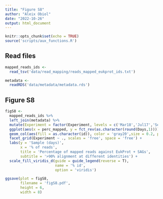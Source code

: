 ```yaml
---
title: "Figure S8"
author: "Aleix Obiol"
date: "2022-10-26"
output: html_document
---
```


```r
knitr::opts_chunk$set(echo = TRUE)
source('scripts/aux_functions.R')
```

## Read files

```r
mapped_reads_ids <- 
  read_tsv('data/read_mapping/reads_mapped_eukprot_ids.txt')

metadata <- 
  readRDS('data/metadata/metadata.rds')
```

## Figure S8 

```r
figS8 <- 
  mapped_reads_ids %>% 
  left_join(metadata) %>% 
  mutate(Experiment = factor(Experiment, levels = c('Mar18','Jul17','Sep20','Nov18'))) %>% 
  ggplot(aes(x = perc_mapped, y = fct_rev(as.character(round(Days,1))))) + 
  geom_col(aes(fill = as.character(id)), color = 'gray20',size = 0.2, position = position_dodge()) + 
  facet_grid(Experiment ~ ., scales = 'free', space = 'free') +
  labs(y = 'Sample (days)',
       x = '% of reads',
       title = 'Percentage of mapped reads against EukProt + SAGs',
       subtitle = '>90% alignment at different identities') +
  scale_fill_viridis_d(guide = guide_legend(reverse = T), 
                       name = '% id',
                       option = 'viridis')

ggsave(plot = figS8,
       filename = 'figS8.pdf',
       height = 6,
       width = 8)
```

